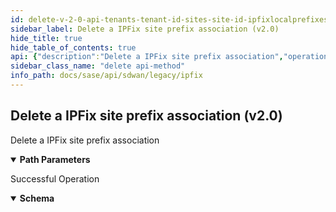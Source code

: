 ```yaml
---
id: delete-v-2-0-api-tenants-tenant-id-sites-site-id-ipfixlocalprefixes-prefix-id
sidebar_label: Delete a IPFix site prefix association (v2.0)
hide_title: true
hide_table_of_contents: true
api: {"description":"Delete a IPFix site prefix association","operationId":"delete-v2.0-api-tenants-tenant_id-sites-site_id-ipfixlocalprefixes-prefix_id","parameters":[{"description":"Tenant Id","in":"path","name":"tenant_id","required":true,"schema":{"description":"Tenant Id","type":"string"}},{"description":"Site Id","in":"path","name":"site_id","required":true,"schema":{"description":"Site Id","type":"string"}},{"description":"Prefix Id","in":"path","name":"prefix_id","required":true,"schema":{"description":"Prefix Id","type":"string"}}],"responses":{"200":{"content":{"application/json":{"schema":{"properties":{"id":{"description":"Id","type":"string"},"ipv4_prefixes":{"description":"Ipv4 Prefixes: ListIPAddress(bcast = DENY, listMaxSize = 0, error = INVALID_IPV4_PREFIX: Invalid IPv4 Prefix., required = false, type = APP_GATEWAYCIDR) ","items":{"description":"Ipv4 Prefixes","type":"string"},"type":"array"},"prefix_id":{"description":"Prefix Id","type":"string"},"tags":{"description":"Tags: ListString(allowDuplicate = false, allowEmpty = true, allowNull = true, length = 128, listMaxSize = 10, error = INVALID_TAG: Maximum 10 Unique tags of length 1024 each are allowed, noTrim = false, regex = [^,\\\\s]+, required = false) ","items":{"description":"Tags","type":"string"},"type":"array"}}}}},"description":"Successful Operation"}},"tags":["IPFIX"],"method":"delete","path":"/v2.0/api/tenants/{tenant_id}/sites/{site_id}/ipfixlocalprefixes/{prefix_id}","info":{"contact":{},"description":"List of APIs used to manage the IPFIX services.","title":"IPFIX","version":"Latest"},"postman":{"name":"Delete a IPFix site prefix association (v2.0)","description":{"content":"Delete a IPFix site prefix association","type":"text/plain"},"url":{"path":["v2.0","api","tenants",":tenant_id","sites",":site_id","ipfixlocalprefixes",":prefix_id"],"host":["{{baseUrl}}"],"query":[],"variable":[{"disabled":false,"description":{"content":"(Required) Tenant Id","type":"text/plain"},"type":"any","value":"","key":"tenant_id"},{"disabled":false,"description":{"content":"(Required) Site Id","type":"text/plain"},"type":"any","value":"","key":"site_id"},{"disabled":false,"description":{"content":"(Required) Prefix Id","type":"text/plain"},"type":"any","value":"","key":"prefix_id"}]},"header":[{"key":"Accept","value":"application/json"}],"method":"DELETE"}}
sidebar_class_name: "delete api-method"
info_path: docs/sase/api/sdwan/legacy/ipfix
---
```



## Delete a IPFix site prefix association (v2.0)



Delete a IPFix site prefix association

<details style={{"marginBottom":"1rem"}} data-collapsed={false} open={true}><summary style={{}}><strong>Path Parameters</strong></summary><div><ul><ParamsItem className={"paramsItem"} param={{"description":"Tenant Id","in":"path","name":"tenant_id","required":true,"schema":{"description":"Tenant Id","type":"string"}}}></ParamsItem><ParamsItem className={"paramsItem"} param={{"description":"Site Id","in":"path","name":"site_id","required":true,"schema":{"description":"Site Id","type":"string"}}}></ParamsItem><ParamsItem className={"paramsItem"} param={{"description":"Prefix Id","in":"path","name":"prefix_id","required":true,"schema":{"description":"Prefix Id","type":"string"}}}></ParamsItem></ul></div></details><div><ApiTabs><TabItem label={"200"} value={"200"}><div>

Successful Operation

</div><div><MimeTabs groupId={"mime-type"}><TabItem label={"application/json"} value={"application/json"}><SchemaTabs groupId={"schema-tabs"}><TabItem label={"Schema"} value={"Schema"}><details style={{}} data-collapsed={false} open={true}><summary style={{"textAlign":"left"}}><strong>Schema</strong></summary><div style={{"textAlign":"left","marginLeft":"1rem"}}></div><ul style={{"marginLeft":"1rem"}}><SchemaItem collapsible={false} name={"id"} required={false} schemaDescription={"Id"} schemaName={"string"} qualifierMessage={undefined} defaultValue={undefined}></SchemaItem><SchemaItem collapsible={false} name={"ipv4_prefixes"} required={false} schemaDescription={"Ipv4 Prefixes: ListIPAddress(bcast = DENY, listMaxSize = 0, error = INVALID_IPV4_PREFIX: Invalid IPv4 Prefix., required = false, type = APP_GATEWAYCIDR) "} schemaName={"string[]"} qualifierMessage={undefined} defaultValue={undefined}></SchemaItem><SchemaItem collapsible={false} name={"prefix_id"} required={false} schemaDescription={"Prefix Id"} schemaName={"string"} qualifierMessage={undefined} defaultValue={undefined}></SchemaItem><SchemaItem collapsible={false} name={"tags"} required={false} schemaDescription={"Tags: ListString(allowDuplicate = false, allowEmpty = true, allowNull = true, length = 128, listMaxSize = 10, error = INVALID_TAG: Maximum 10 Unique tags of length 1024 each are allowed, noTrim = false, regex = [^,\\\\s]+, required = false) "} schemaName={"string[]"} qualifierMessage={undefined} defaultValue={undefined}></SchemaItem></ul></details></TabItem><TabItem label={"Example (from schema)"} value={"Example (from schema)"}><ResponseSamples responseExample={"{\n  \"id\": \"string\",\n  \"ipv4_prefixes\": [\n    \"string\"\n  ],\n  \"prefix_id\": \"string\",\n  \"tags\": [\n    \"string\"\n  ]\n}"} language={"json"}></ResponseSamples></TabItem></SchemaTabs></TabItem></MimeTabs></div></TabItem></ApiTabs></div>
      